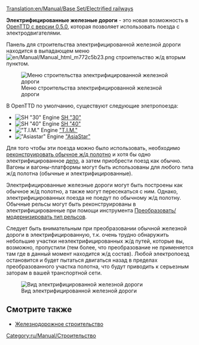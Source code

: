 [[Translation:en/Manual/Base Set/Electrified railways]]
{{ru/Manual/Base Set/Типы железных дорог}}

'''Электрифицированные железные дороги''' - это новая возможность в [[en/Archive/OpenTTD/OpenTTD 0.5.0|OpenTTD с версии 0.5.0]], которая позволяет использовать поезда с электродвигателями.

Панель для строительства электрифицированной железной дороги находится в выпадающем меню [[File:en/Manual/Manual html m772c5b23.png]] строительство ж/д вторым пунктом. 

[[File:ru/Manual/Openttd-rail1.png|none|Меню строительства электрифицированной железной дороги]]

В OpenTTD по умолчанию, существуют следующие элетропоезда:
*[[File:en/Manual/Base Set/Trains/Sh30.png|SH "30" Engine]] [[ru/Manual/Base Set/Trains/SH '30'|SH "30"]]
*[[File:en/Manual/Base Set/Trains/Sh40.png|SH "40" Engine]] [[ru/Manual/Base Set/Trains/SH '40'|SH "40"]]
*[[File:en/Manual/Base Set/Trains/Tim.png|"T.I.M." Engine]] [[ru/Manual/Base Set/Trains/T.I.M.|"T.I.M."]]
*[[File:en/Manual/Base Set/Trains/Asiastar.png|"Asiastar" Engine]] [[ru/Manual/Base Set/Trains/AsiaStar|"AsiaStar"]]

Для того чтобы эти поезда можно было использовать, необходимо [[ru/Manual/Реконструкция ж/д полотна|реконструировать обычное ж/д полотно]] и хотя бы одно электрифицированное [[ru/Manual/Депо|депо]], а затем приобрести поезд как обычно. Вагоны и вагоны-платформы могут быть использованы для любого типа ж/д полотна (обычные и электрифицированные).

Электрифицированные железные дороги могут быть построены как обычное ж/д полотно, а также могут пересекаться с ним. Однако, электрифицированных поезда не поедут по обычному ж/д полотну. Обычные рельсы могут быть реконструированы в электрифицированные при помощи инструмента [[ru/Manual/Реконструкция ж/д полотна|Преобразовать/модернизировать тип рельсов]].

Следует быть внимательным при преобразовании обычной железной дороги в электрифицированную, т.к. очень трудно обнаружить небольшие участки неэлектрифицированных ж/д путей, которые вы, возможно, пропустили (тем более, что преобразование не применяется там где в данный момент находится ж/д состав). Любой электропоезд остановится и будет пытаться двигаться назад в пределах преобразованного участка полотна,  что будут приводить к серьезным заторам в вашей транспортной сети.

[[File:en/Manual/Base Set/Erailways.png|none|frame|Вид электрифицированной железной дороги]]

{{ru/Возможность|0.5}}

==Смотрите также==
*[[ru/Manual/Железнодорожное строительство|Железнодорожное строительство]]

[[Category:ru/Manual/Строительство]]